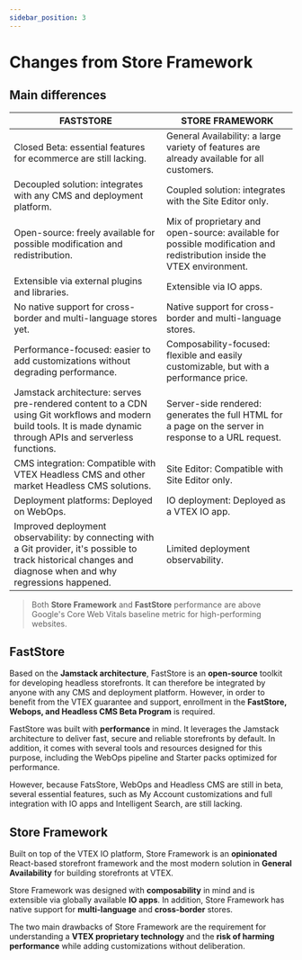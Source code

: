 ```yaml
---
sidebar_position: 3
---
```


# Changes from Store Framework

## Main differences

<table className="text-sm shadow-lg text-left rounded-lg">
<thead >
<tr className="font-VTEXMedium uppercase bg-rebelPink">
<th className="text-white w-1/2">FASTSTORE</th>
<th className="text-white w-1/2">STORE FRAMEWORK</th>
</tr>
</thead>
<tbody>
<tr>
    <td className="bg-tagHighlight">
        <span className="text-rebelPink">Closed Beta:</span> essential features for ecommerce are still lacking.
    </td>
    <td>
        <span className="text-rebelPink">General Availability:</span> a large variety of features are already available for all customers.
    </td>
</tr>

<tr>
    <td className="bg-tagHighlight">
        <span className="text-rebelPink">Decoupled solution:</span> integrates with any CMS and deployment platform.
    </td>
    <td>
        <span className="text-rebelPink">Coupled solution:</span> integrates with the Site Editor only.
    </td>
</tr>

<tr>
    <td className="bg-tagHighlight">
        <span className="text-rebelPink">Open-source:</span> freely available for possible modification and redistribution.
    </td>
    <td>
        <span className="text-rebelPink">Mix of proprietary and open-source:</span> available for possible modification and redistribution inside the VTEX environment.
    </td>
</tr>

<tr>
    <td className="bg-tagHighlight">
        Extensible via external <span className="text-rebelPink">plugins and libraries.</span>
    </td>
    <td>
       Extensible via <span className="text-rebelPink">IO apps.</span>
    </td>
</tr>


<tr>
    <td className="bg-tagHighlight">
        No native support for cross-border and multi-language stores yet.
    </td>
    <td>
        <span className="text-rebelPink">Native support</span> for cross-border and multi-language stores.
    </td>
</tr>

<tr>
    <td className="bg-tagHighlight">
        <span className="text-rebelPink">Performance-focused:</span> easier to add customizations without degrading performance.
    </td>
    <td>
        <span className="text-rebelPink">Composability-focused:</span> flexible and easily customizable, but with a performance price.
    </td>
</tr>

<tr>
    <td className="bg-tagHighlight">
        <span className="text-rebelPink">Jamstack architecture:</span> serves pre-rendered content to a CDN using Git workflows and modern build tools. It is made dynamic through APIs and serverless functions.
    </td>
    <td>
        <span className="text-rebelPink">Server-side rendered:</span> generates the full HTML for a page on the server in response to a URL request.
    </td>
</tr>

<tr>
    <td className="bg-tagHighlight">
        <span className="text-rebelPink">CMS integration:</span> Compatible with VTEX Headless CMS and other market Headless CMS solutions.
    </td>
    <td>
        <span className="text-rebelPink">Site Editor:</span> Compatible with Site Editor only.
    </td>
</tr>

<tr>
    <td className="bg-tagHighlight">
        <span className="text-rebelPink">Deployment platforms:</span> Deployed on WebOps.
    </td>
    <td>
        <span className="text-rebelPink">IO deployment:</span> Deployed as a VTEX IO app.
    </td>
</tr>

<tr>
    <td className="bg-tagHighlight">
        <span className="text-rebelPink">Improved deployment observability:</span> by connecting with a Git provider, it's possible to track historical changes and diagnose when and why regressions happened.
    </td>
    <td>
        <span className="text-rebelPink">Limited deployment observability.</span>
    </td>
</tr>

</tbody>
</table>

> Both **Store Framework** and **FastStore** performance are above Google's Core Web Vitals baseline metric for high-performing websites.

## FastStore

Based on the **Jamstack architecture**, FastStore is an **open-source** toolkit for developing headless storefronts. It can therefore be integrated by anyone with any CMS and deployment platform. However, in order to benefit from the VTEX guarantee and support, enrollment in the **FastStore, Webops, and Headless CMS Beta Program** is required.

FastStore was built with **performance** in mind. It leverages the Jamstack architecture to deliver fast, secure and reliable storefronts by default. In addition, it comes with several tools and resources designed for this purpose, including the WebOps pipeline and Starter packs optimized for performance.

However, because FatsStore, WebOps and Headless CMS are still in beta, several essential features, such as My Account customizations and full integration with IO apps and Intelligent Search, are still lacking.

## Store Framework

Built on top of the VTEX IO platform, Store Framework is an **opinionated** React-based storefront framework and the most modern solution in **General Availability** for building storefronts at VTEX.

Store Framework was designed with **composability** in mind and is extensible via globally available **IO apps**. In addition, Store Framework has native support for **multi-language** and **cross-border** stores. 

The two main drawbacks of Store Framework are the requirement for understanding a **VTEX proprietary technology** and the **risk of harming performance** while adding customizations without deliberation.